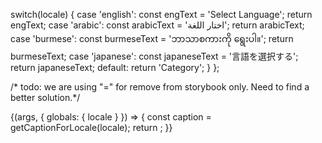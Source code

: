 
  switch(locale) {
    case 'english': const engText = 'Select Language'; return engText;
    case 'arabic': const arabicText = 'اختار اللغة'; return arabicText;
    case 'burmese': const burmeseText = 'ဘာသာစကားကို ရွေးပါ။'; return burmeseText;
    case 'japanese': const japaneseText = '言語を選択する'; return japaneseText;
    default: return 'Category';
  }
};

/* todo: we are using "=" for remove from storybook only. Need to find a better solution.*/
<Meta title="Components/Navigation Components/Main Navigation" />

<Story name="MegaMenu">
  {(args, { globals: { locale } }) => {
    const caption = getCaptionForLocale(locale);
    return <MegaMenu text={caption}></MegaMenu>;
  }}
</Story>



